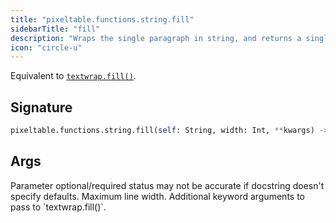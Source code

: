 ```yaml
---
title: "pixeltable.functions.string.fill"
sidebarTitle: "fill"
description: "Wraps the single paragraph in string, and returns a single string containing the wrapped paragraph."
icon: "circle-u"
---
```

Equivalent to [`textwrap.fill()`](https://docs.python.org/3/library/textwrap.html#textwrap.fill).


## Signature

```python
pixeltable.functions.string.fill(self: String, width: Int, **kwargs) -> String
```

## Args

<Note>
Parameter optional/required status may not be accurate if docstring doesn't specify defaults.
</Note>

<ParamField path="width" type="Int" required>
  Maximum line width.


</ParamField>

<ParamField path="kwargs" type="string" required>
  Additional keyword arguments to pass to `textwrap.fill()`.


</ParamField>

